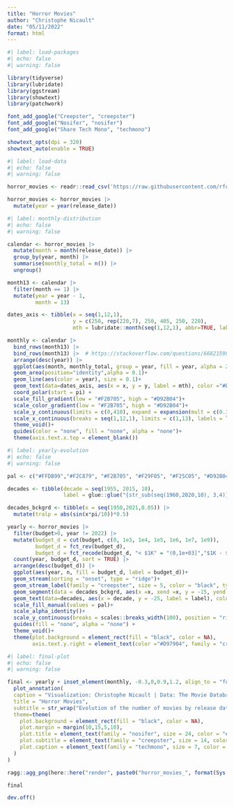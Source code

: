 ```yaml
---
title: "Horror Movies"
author: "Christophe Nicault"
date: "05/11/2022"
format: html
---
```


```r
#| label: load-packages
#| echo: false
#| warning: false

library(tidyverse)
library(lubridate)
library(ggstream)
library(showtext)
library(patchwork)

font_add_google("Creepster", "creepster")
font_add_google("Nosifer", "nosifer")
font_add_google("Share Tech Mono", "techmono")

showtext_opts(dpi = 320)
showtext_auto(enable = TRUE)
```


```r
#| label: load-data
#| echo: false
#| warning: false

horror_movies <- readr::read_csv('https://raw.githubusercontent.com/rfordatascience/tidytuesday/master/data/2022/2022-11-01/horror_movies.csv')

horror_movies <- horror_movies |> 
  mutate(year = year(release_date))
```


```r
#| label: monthly-distribution
#| echo: false
#| warning: false

calendar <- horror_movies |> 
  mutate(month = month(release_date)) |> 
  group_by(year, month) |> 
  summarise(monthly_total = n()) |> 
  ungroup()

month13 <- calendar |> 
  filter(month == 1) |> 
  mutate(year = year - 1,
         month = 13)

dates_axis <- tibble(x = seq(1,12,1),
                     y = c(250, rep(220,7), 250, 405, 250, 220),
                     mth = lubridate::month(seq(1,12,1), abbr=TRUE, label = TRUE))

monthly <- calendar |>   
  bind_rows(month13) |>
  bind_rows(month13) |>  # https://stackoverflow.com/questions/66821598/why-is-ggplot-geom-ribbon-area-failing-with-facets-coord-polar-with-specific
  arrange(desc(year)) |> 
  ggplot(aes(month, monthly_total, group = year, fill = year, alpha = 2020-year), color = "black")+
  geom_area(position="identity",alpha = 0.1)+
  geom_line(aes(color = year), size = 0.1)+
  geom_text(data=dates_axis, aes(x = x, y = y, label = mth), color ="#D97904", inherit.aes = FALSE, family = "creepster", size = 4)+
  coord_polar(start = pi) +
  scale_fill_gradient(low = "#F2B705", high = "#D92B04")+
  scale_color_gradient(low = "#F2B705", high = "#D92B04")+
  scale_y_continuous(limits = c(0,410), expand = expansion(mult = c(0.3, 0))) +
  scale_x_continuous(breaks = seq(1,12,1), limits = c(1,13), labels = lubridate::month(seq(1,12,1), abbr=TRUE, label = TRUE))+
  theme_void()+
  guides(color = "none", fill = "none", alpha = "none")+
  theme(axis.text.x.top = element_blank())

```


```r
#| label: yearly-evolution
#| echo: false
#| warning: false

pal <- c("#FFDB99","#F2C879", "#F2B705", "#F29F05", "#F25C05", "#D92B04")

decades <- tibble(decade = seq(1955, 2015, 10),
                  label = glue::glue("{str_sub(seq(1960,2020,10), 3,4)}'s"))

decades_bckgrd <- tibble(x = seq(1950,2021,0.05)) |> 
  mutate(tralp = abs(sin(x*pi/10))*0.5)

yearly <- horror_movies |> 
  filter(budget>0, year != 2022) |> 
  mutate(budget_d = cut(budget, c(0, 1e3, 1e4, 1e5, 1e6, 1e7, 1e9)), 
         budget_d = fct_rev(budget_d),
         budget_d = fct_recode(budget_d, "< $1K" = "(0,1e+03]","$1K - $10K" = "(1e+03,1e+04]", "$10K - $100K"= "(1e+04,1e+05]", "$100K - $1M"= "(1e+05,1e+06]", "$1M - $10M" = "(1e+06,1e+07]", "> $10M" = "(1e+07,1e+09]")) |> 
  count(year, budget_d, sort = TRUE) |> 
  arrange(desc(budget_d)) |> 
  ggplot(aes(year, n, fill = budget_d, label = budget_d))+
  geom_stream(sorting = "onset", type = "ridge")+
  geom_stream_label(family = "creepster", size = 5, color = "black", type = "ridge", sorting = "onset") +
  geom_segment(data = decades_bckgrd, aes(x =x, xend =x, y = -15, yend = -35, alpha = tralp), inherit.aes = FALSE, color = "#DB140B")+
  geom_text(data=decades, aes(x = decade, y = -25, label = label), color ="black", inherit.aes = FALSE, family = "creepster", size = 5)+
  scale_fill_manual(values = pal)+
  scale_alpha_identity()+
  scale_y_continuous(breaks = scales::breaks_width(100), position = "right") +
  guides(fill = "none", alpha = "none") +
  theme_void()+
  theme(plot.background = element_rect(fill = "black", color = NA),
        axis.text.y.right = element_text(color ="#D97904", family = "creepster", size = 10, margin=margin(0,0,0,-20)))

```


```r
#| label: final-plot
#| echo: false
#| warning: false

final <- yearly + inset_element(monthly, -0.3,0,0.9,1.2, align_to = "full") +
  plot_annotation(
  caption = "Visualization: Christophe Nicault | Data: The Movie Database",
  title = "Horror Movies",
  subtitle = str_wrap("Evolution of the number of movies by release date and budget range, and monthly distribution.", 120),
  theme=theme(
    plot.background = element_rect(fill = "black", color = NA),
    plot.margin = margin(10,15,5,10),
    plot.title = element_text(family = "nosifer", size = 24, color = "#D90404", face = "bold", hjust = 0.5, margin = margin(5,0,5,0)),
    plot.subtitle = element_text(family = "creepster", size = 14, color = "#D90404", hjust = 0.5, margin = margin(5,0,10,0)),
    plot.caption = element_text(family = "techmono", size = 7, color = "#D97904", hjust = 0.95, margin = margin(10,0,5,0))     
  )
)

ragg::agg_png(here::here("render", paste0("horror_movies_", format(Sys.time(), "%Y%m%d_%H%M%S"), ".png")), res = 320, width = 10, height = 6, units = "in")

final

dev.off()
```


